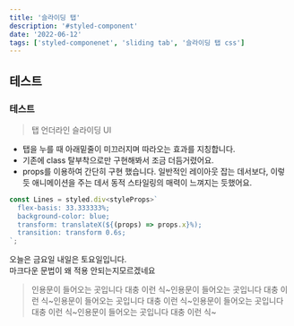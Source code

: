 ```yaml
---
title: '슬라이딩 탭'
description: '#styled-component'
date: '2022-06-12'
tags: ['styled-componenet', 'sliding tab', '슬라이딩 탭 css']
---
```


## 테스트
### 테스트
> 탭 언더라인 슬라이딩 UI
- 탭을 누를 때 아래밑줄이 미끄러지며 따라오는 효과를 지칭합니다.
- 기존에 class 탈부착으로만 구현해봐서 조금 더듬거렸어요.
- props를 이용하여 간단히 구현 했습니다. 일반적인 레이아웃 잡는 데서보다, 이렇듯 애니메이션을 주는 데서 동적 스타일링의 매력이 느껴지는 듯했어요.
```js ---.tsx
const Lines = styled.div<styleProps>`
  flex-basis: 33.333333%;
  background-color: blue;
  transform: translateX(${(props) => props.x}%);
  transition: transform 0.6s;
`;
```

<RoughNotationGroup show>
  <span>오늘은</span> <RoughNotation type="highlight" color="palevioletred" order="3"><span>금요일</span></RoughNotation>
  <span>내일은</span> <RoughNotation type="box" color="#a3fbf6" order="2"><span>토요일</span></RoughNotation><span>입니다</span>.<br/>  
  <span>마크다운 문법이 왜 적용 안되는지</span><RoughNotation type="underline" color="darkorange" order="1"><span>모르겠네요</span></RoughNotation>
  <div className="m-6">
    <RoughNotation type="bracket" brackets={["left", "right"]} strokeWidth="3"  color="black">
      <blockquote>인용문이 들어오는 곳입니다 대충 이런 식~인용문이 들어오는 곳입니다 대충 이런 식~인용문이 들어오는 곳입니다 대충 이런 식~인용문이 들어오는 곳입니다 대충 이런 식~인용문이 들어오는 곳입니다 대충 이런 식~</blockquote>
    </RoughNotation>
  </div>
</RoughNotationGroup>